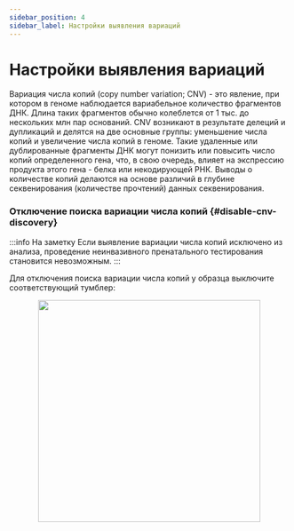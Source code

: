 ```yaml
---
sidebar_position: 4
sidebar_label: Настройки выявления вариаций
---
```


# Настройки выявления вариаций

Вариация числа копий (copy number variation; CNV) - это явление, при котором в геноме наблюдается вариабельное
количество фрагментов ДНК. Длина таких фрагментов обычно колеблется от 1 тыс. до нескольких млн пар оснований.
CNV возникают в результате делеций и дупликаций и  делятся на две основные группы: уменьшение числа копий и
увеличение числа копий в геноме. Такие удаленные или дублированные фрагменты ДНК могут понизить или повысить
число копий определенного гена, что, в свою очередь, влияет на экспрессию продукта этого гена - белка или
некодирующей РНК. Выводы о количестве
копий делаются на основе различий в глубине секвенирования (количестве прочтений) данных секвенирования.

### Отключение поиска вариации числа копий {#disable-cnv-discovery}

:::info На заметку
Если выявление вариации числа копий исключено из анализа, проведение неинвазивного пренатального
тестирования становится невозможным.
:::

Для отключения поиска вариации числа копий у образца выключите соответствующий тумблер:

<p align="center">
<img src={require('/img/rus/turn_off_cnv.png').default} width="400"/>
</p>
